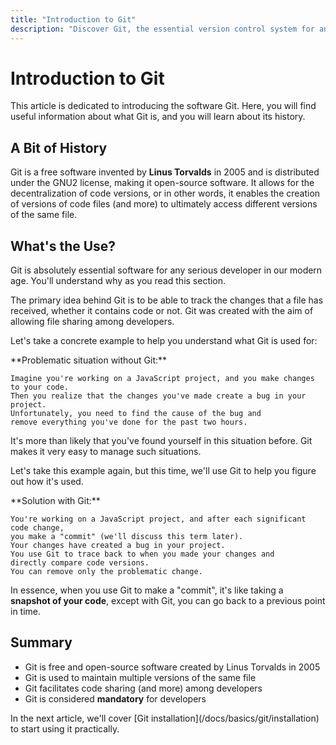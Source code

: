 ```yaml
---
title: "Introduction to Git"
description: "Discover Git, the essential version control system for any developer. Learn its history, uses, and why it's indispensable."
---
```


# Introduction to Git

This article is dedicated to introducing the software Git. Here, you will find useful information about what Git is, and you will learn about its history.

## A Bit of History

Git is a free software invented by **Linus Torvalds** in 2005 and is distributed under the GNU2 license, making it open-source software. It allows for the decentralization of code versions, or in other words, it enables the creation of versions of code files (and more) to ultimately access different versions of the same file.

## What's the Use?

Git is absolutely essential software for any serious developer in our modern age. You'll understand why as you read this section.

The primary idea behind Git is to be able to track the changes that a file has received, whether it contains code or not. Git was created with the aim of allowing file sharing among developers.

Let's take a concrete example to help you understand what Git is used for:

<Note type="warning">
**Problematic situation without Git:**

```text
Imagine you're working on a JavaScript project, and you make changes to your code.
Then you realize that the changes you've made create a bug in your project.
Unfortunately, you need to find the cause of the bug and
remove everything you've done for the past two hours.
```
</Note>

It's more than likely that you've found yourself in this situation before. Git makes it very easy to manage such situations.

Let's take this example again, but this time, we'll use Git to help you figure out how it's used.

<Note type="success">
**Solution with Git:**

```text
You're working on a JavaScript project, and after each significant code change,
you make a "commit" (we'll discuss this term later).
Your changes have created a bug in your project.
You use Git to trace back to when you made your changes and
directly compare code versions.
You can remove only the problematic change.
```
</Note>

In essence, when you use Git to make a "commit", it's like taking a **snapshot of your code**, except with Git, you can go back to a previous point in time.

## Summary

- Git is free and open-source software created by Linus Torvalds in 2005
- Git is used to maintain multiple versions of the same file
- Git facilitates code sharing (and more) among developers
- Git is considered **mandatory** for developers

<Note>
In the next article, we'll cover [Git installation](/docs/basics/git/installation) to start using it practically.
</Note>
